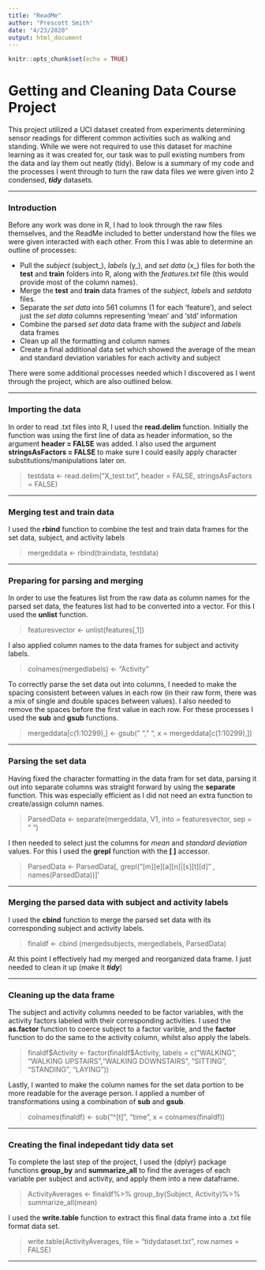 ```yaml
---
title: "ReadMe"
author: "Prescott Smith"
date: "4/23/2020"
output: html_document
---
```


```r
knitr::opts_chunk$set(echo = TRUE)
```

# Getting and Cleaning Data Course Project


This project utilized a UCI dataset created from experiments determining sensor
readings for different common activities such as walking and standing. While 
we were not required to use this dataset for machine learning as it was created 
for, our task was to pull existing numbers from the data and lay them out 
neatly (tidy). Below is a summary of my code and the processes I went through 
to turn the raw data files we were given into 2 condensed, ***tidy*** datasets.

***
### Introduction

Before any work was done in R, I had to look through the raw files themselves, 
and the ReadMe included to better understand how the files we were given 
interacted with each other. From this I was able to determine an outline 
of processes: 

- Pull the *subject* (subject_), *labels* (y_), and *set data* (x_) files for 
both the **test** and **train** folders into R, along with the *features.txt* 
file (this would provide most of the column names).
- Merge the **test** and **train** data frames of the *subject*, *labels* and 
*setdata* files.
- Separate the *set data* into 561 columns (1 for each 'feature'), and select 
just the *set data* columns representing 'mean' and 'std' information
- Combine the parsed *set data* data frame with the *subject* and *labels* 
data frames
- Clean up all the formatting and column names
- Create a final additional data set which showed the average of the mean and 
standard deviation variables for each activity and subject

There were some additional processes needed which I discovered as I went through
the project, which are also outlined below.
 
***

### Importing the data

In order to read .txt files into R, I used the **read.delim** function. Initially 
the function was using the first line of data as header information, so the 
argument **header = FALSE** was added. I also used the argument 
**stringsAsFactors = FALSE** to make sure I could easily apply character 
substitutions/manipulations later on.

> testdata <- read.delim("X_test.txt", header = FALSE, stringsAsFactors = FALSE)

***

### Merging test and train data

I used the **rbind** function to combine the test and train data frames for the
set data, subject, and activity labels

> mergeddata <- rbind(traindata, testdata)

***

### Preparing for parsing and merging

In order to use the features list from the raw data as column names for the 
parsed set data, the features list had to be converted into a vector. For this 
I used the **unlist** function.

> featuresvector <- unlist(features[,1])

I also applied column names to the data frames for subject and activity labels.

> colnames(mergedlabels) <- "Activity"

To correctly parse the set data out into columns, I needed to make the spacing 
consistent between values in each row (in their raw form, there was a mix of 
single and double spaces between values). I also needed to remove the spaces 
before the first value in each row. For these processes I used the **sub** and 
**gsub** functions.

> mergeddata[c(1:10299),] <- gsub("  ", " ", x = mergeddata[c(1:10299),])

***

### Parsing the set data

Having fixed the character formatting in the data fram for set data, parsing it
out into separate columns was straight forward by using the **separate** 
function. This was especially efficient as I did not need an extra function to 
create/assign column names.

> ParsedData <- separate(mergeddata, V1, into = featuresvector, sep = " ")

I then needed to select just the columns for *mean* and *standard deviation*
values. For this I used the **grepl** function with the **[ ]** accessor.

> ParsedData <- ParsedData[, grepl("[m][e\][a\][n\]|[s\][t\][d\]" , names(ParsedData))\]'


***

### Merging the parsed data with subject and activity labels

I used the **cbind** function to merge the parsed set data with its 
corresponding subject and activity labels.

> finaldf <- cbind (mergedsubjects, mergedlabels, ParsedData)

At this point I effectively had my merged and reorganized data frame. I just 
needed to clean it up (make it ***tidy***)

***

### Cleaning up the data frame

The subject and activity columns needed to be factor variables, with the 
activity factors labeled with their corresponding activities. I used the 
**as.factor** function to coerce subject to a factor varible, and the **factor**
function to do the same to the activity column, whilst also apply the labels.

> finaldf\$Activity <- factor(finaldf$Activity, labels = c("WALKING", "WALKING UPSTAIRS","WALKING DOWNSTAIRS", "SITTING", "STANDING", "LAYING"))

Lastly, I wanted to make the column names for the set data portion to be more 
readable for the average person. I applied a number of transformations using a 
combination of **sub** and **gsub**.

> colnames(finaldf) <- sub("\^[t]", "time", x = colnames(finaldf))

***
### Creating the final indepedant tidy data set

To complete the last step of the project, I used the {dplyr} package functions
**group_by** and **summarize_all** to find the averages of each variable per 
subject and activity, and apply them into a new dataframe.

> ActivityAverages <- finaldf%>%
        group_by(Subject, Activity)%>%
        summarize_all(mean)

I used the **write.table** function to extract this final data frame into a 
.txt file format data set.

> write.table(ActivityAverages, file = "tidydataset.txt", row.names = FALSE)

***

